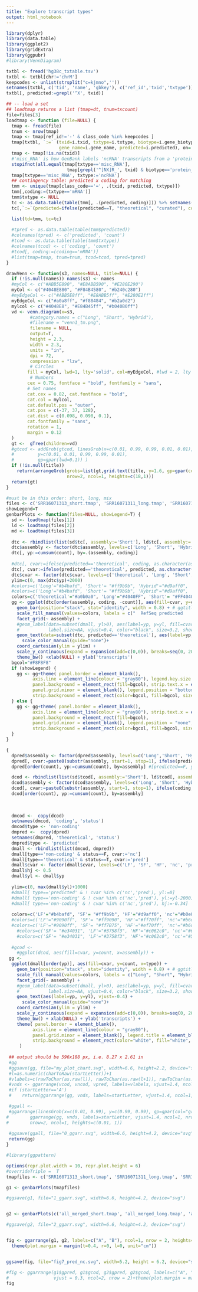 ---
title: "Explore transcript types"
output: html_notebook
---


```{r}
library(dplyr)
library(data.table)
library(ggplot2)
library(gridExtra)
library(ggpubr)
#library(VennDiagram)

```



```{r}
txtbl <- fread('hg38c_txtable.tsv')
txtbl <- txtbl[chr!='chrM']
keepcodes <- unlist(strsplit("c=kjmno",''))
setnames(txtbl, c('tid', 'name', 'gbkey'), c('ref_id','txid','txtype'))
txtbl[, predicted:=grepl('^X', txid)]

## -- load a set
## loadtmap returns a list (tmap=dt, tnum=txcount)
file=files[3]
loadtmap <- function (file=NULL) {
  tmap <- fread(file)
  tnum <- nrow(tmap)
  tmap <- tmap[ref_id!='-' & class_code %in% keepcodes ]
  tmap[txtbl, `:=` (txid=i.txid, txtype=i.txtype, biotype=i.gene_biotype, 
                    gene_name=i.gene_name, predicted=i.predicted), on=.(ref_id) ]
  tmap <- tmap[!is.na(txid)]
  #'misc_RNA' is how GenBank labels 'ncRNA' transcripts from a 'protein_coding' gene
  stopifnot(all.equal(tmap[txtype=='misc_RNA'], 
                       tmap[grepl('^[NX]R_', txid) & biotype=='protein_coding'])==T)
  tmap[txtype=='misc_RNA', txtype:='ncRNA']
  ## contingency table: predicted x coding for matching 
  tmm <- unique(tmap[class_code=='=', .(txid, predicted, txtype)])
  tmm[,coding:=(txtype=='mRNA')]
  tmm$txtype <- NULL
  tc <- as.data.table(table(tmm[, .(predicted, coding)])) %>% setnames('N', 'count')
  tc[,`:=`(predicted=ifelse(predicted==T, "theoretical", "curated"), coding=ifelse(coding==T, 'coding', 'non-coding'))]

  list(td=tmm, tc=tc)
  
  #tpred <- as.data.table(table(tmm$predicted))
  #colnames(tpred) <- c('predicted', 'count')
  #tcod <- as.data.table(table(tmm$txtype))
  #colnames(tcod) <- c('coding', 'count')
  #tcod[, coding:=(coding=='mRNA')]
  #list(tmap=tmap, tnum=tnum, tcod=tcod, tpred=tpred)
}
```

```{r}
drawVenn <- function(s3, names=NULL, title=NULL) {
  if (!is.null(names)) names(s3) <- names
  #myCol <- c("#ABB5E890", "#E8ABB590", "#E280E290")
  myCol <- c("#4048E880", "#F84B4580", "#b240c280")
  #myEdgeCol <- c("#ABB5E8ff", "#E8ABB5ff", "#E280E2ff")
  myEdgeCol <- c("#a0a8ff", "#f88484", "#b2a0d2")
  mylcol <- c("#4048E8", "#E84B45ff", "#b040B0ff")
  vd <- venn.diagram(x=s3,
         #category.names = c("Long", "Short", "Hybrid"),
         #filename = "venn1_tm.png",
         filename = NULL,
         output=T,
         height = 2.3, 
         width = 2.3, 
         units = "in",
         dpi = 72,
         compression = "lzw",
         # Circles
        fill = myCol, lwd=1, lty='solid', col=myEdgeCol, #lwd = 2, lty = 'blank', 
         # Numbers
        cex = 0.75, fontface = "bold", fontfamily = "sans",
        # Set names
        cat.cex = 0.82, cat.fontface = "bold",
        cat.col = mylcol,
        cat.default.pos = "outer",
        cat.pos = c(-37, 37, 128),
        cat.dist = c(0.098, 0.098, 0.1),
        cat.fontfamily = "sans",
        rotation = 1,
        margin = 0.12
  )
  gt <-  gTree(children=vd)
  #gtcod <- addGrob(gtcod, linesGrob(x=c(0.01, 0.99, 0.99, 0.01, 0.01),
  #         y=c(0.01, 0.01, 0.99, 0.99, 0.01),
  #         gp=gpar(lwd=0.1)) )
  if (!is.null(title)) 
    return(arrangeGrob(grobs=list(gt,grid.text(title, y=1.6, gp=gpar(col="black", cex=0.9)) ), 
                       nrow=2, ncol=1, heights=c(18,1)))
  return(gt)
}

```


```{r}
#must be in this order: short, long, mix
files <- c('SRR16071313_short.tmap', 'SRR16071311_long.tmap', 'SRR16071313_SRR16071311_mix.tmap')
showLegend=T
genbarPlots <- function(files=NULL, showLegend=T) {
  sd <- loadtmap(files[1])
  ld <- loadtmap(files[2])
  md <- loadtmap(files[3])
  
  dtc <- rbindlist(list(sd$tc[, assembly:='Short'], ld$tc[, assembly:='Long'], md$tc[, assembly:='Hybrid']))
  dtc$assembly <- factor(dtc$assembly, levels=c('Long', 'Short', 'Hybrid'))
  dtc[, yp:=cumsum(count), by=.(assembly, coding)]
  
  #dtc[, cvar:=ifelse(predicted=='theoretical', coding, as.character(assembly)) ]
  dtc[, cvar:=ifelse(predicted=='theoretical', predicted, as.character(assembly)) ]
  dtc$cvar <- factor(dtc$cvar, levels=c('theoretical', 'Long', 'Short', 'Hybrid'))
  ylim=c(0, max(dtc$yp)+2000)
  #colors=c('Long'="#b4bafd", 'Short'= "#ff9b9b", 'Hybrid'="#d9aff0", 'non-coding'="#b0e8b0", 'theoretical'="#f0f070")
  #colors=c('Long'="#b4bafd", 'Short'= "#ff9b9b", 'Hybrid'="#d9aff0", 'theoretical'="#f0f070")  "#70e070")
  colors=c('theoretical'="#a0b0a0", 'Long'="#4040FF", 'Short'= "#FF4040", 'Hybrid'="#A040A0")
  gg <- ggplot(dtc[order(assembly, coding, -count)], aes(fill=cvar, y=count, x=coding)) +
    geom_bar(position="stack", stat="identity", width = 0.8) + # ggtitle("protein coding status")+
    scale_fill_manual(values=colors, labels = c("  RefSeq predicted           ", "", "", "  RefSeq curated")) +
    facet_grid(~ assembly) +
    #geom_label(data=subset(dmall, yl>0), aes(label=yp, y=yl, fill=cvar,  hjust=hj), 
    #           label.size=NA, vjust=0.4, color="black", size=3.2, show.legend = F)+
    geom_text(data=subset(dtc, predicted=='theoretical'), aes(label=yp, y=yp), vjust=-0.35, size=3.5) +
      scale_color_manual(guide="none")+
    coord_cartesian(ylim = ylim) +
    scale_y_continuous(expand = expansion(add=c(0,0)), breaks=seq(0, 20000, 5000)) +
    theme_bw() +xlab(NULL) + ylab('transcripts')
  bgcol="#F8F8F8"
  if (showLegend) {
    gg <- gg+theme( panel.border = element_blank(), 
          axis.line = element_line(colour = "gray80"), legend.key.size = unit(1,"line"),
          panel.background = element_rect(fill=bgcol), strip.text.x = element_text(size=11, face="bold"),
          panel.grid.minor = element_blank(), legend.position = "bottom", legend.title = element_blank(),
          strip.background = element_rect(color=bgcol, fill=bgcol, size=1.5), legend.spacing.x = unit(0.04, 'in') )
  } else {
    gg <- gg+theme( panel.border = element_blank(), 
          axis.line = element_line(colour = "gray80"), strip.text.x = element_text(size=11, face="bold"),
          panel.background = element_rect(fill=bgcol),
          panel.grid.minor = element_blank(), legend.position = "none", legend.title = element_blank(),
          strip.background = element_rect(color=bgcol, fill=bgcol, size=1.5) )
  }
}
```


```{r}
{
  dpred$assembly <- factor(dpred$assembly, levels=c('Long','Short', 'Hybrid'))
  dpred[, cvar:=paste0(substr(assembly, start=1, stop=1), ifelse(predicted, 'T', 'F')) ]
  dpred[order(count), yp:=cumsum(count), by=assembly] #[predicted==F, yp:=yp-600]

  dcod <- rbindlist(list(sd$tcod[, assembly:='Short'], ld$tcod[, assembly:='Long'], md$tcod[, assembly:='Hybrid']))
  dcod$assembly <- factor(dcod$assembly, levels=c('Long', 'Short', 'Hybrid'))
  dcod[, cvar:=paste0(substr(assembly, start=1, stop=1), ifelse(coding, 'F', 'T')) ]
  dcod[order(count), yp:=cumsum(count), by=assembly]
  
 
  
  dmcod <-  copy(dcod)
  setnames(dmcod, 'coding', 'status')
  dmcod$type <- 'non-coding'
  dmpred <-  copy(dpred)
  setnames(dmpred, 'theoretical', 'status')
  dmpred$type <- 'predicted'
  dmall <- rbindlist(list(dmcod, dmpred))
  dmall[type=='non-coding' & status==F, cvar:='nc']
  dmall[type=='theoretical' & status==T, cvar:='pred']
  dmall$cvar <- factor(dmall$cvar, levels=c('LF', 'SF', 'HF', 'nc', 'pred' ))
  dmall$hj <- 0.5
  dmall$yl <- dmall$yp
  
  ylim=c(0, max(dmall$yl)+1000)
  #dmall[ type=='predicted' & ! cvar %in% c('nc','pred'), yl:=0]
  #dmall[ type=='non-coding' & ! cvar %in% c('nc','pred'), yl:=yl-2000]
  #dmall[ type=='non-coding' & ! cvar %in% c('nc','pred'), hj:=-0.34]
    
  colors=c('LF'="#b4bafd", 'SF'= "#ff9b9b", 'HF'="#d9aff0", 'nc'="#b0e8b0", 'pred'="#f0f070")
  #colors=c('LF'="#9090ff", 'SF'= "#ff9090", 'HF'="#ff70ff", 'nc'="#b6d864", 'pred'="#f4e24f")
  #colors=c('LF'="#9090ff", 'SF'= "#ff7B75", 'HF'="#ef70ff", 'nc'="#b6d864", 'pred'="#f4e24f")
    #colors=c('SF'= "#e34031", 'LF'="#3758f3", 'HF'="#c062c0", 'nc'="#674a5f", 'pred'="#3a722c")
    #colors=c('SF'= "#e34031", 'LF'="#3758f3", 'HF'="#c062c0", 'nc'="#5a5a5a", 'pred'="#5a924c")
    
  #gcod <- 
    #ggplot(dcod, aes(fill=cvar, y=count, x=assembly)) +
 gg <-     
  ggplot(dmall[order(yp)], aes(fill=cvar, y=count, x=type)) +
    geom_bar(position="stack", stat="identity", width = 0.8) + # ggtitle("protein coding status")+
    scale_fill_manual(values=colors, labels = c("Long", "Short", "Hybrid", "non-coding", "theoretical")) +
    facet_grid(~ assembly) +
    #geom_label(data=subset(dmall, yl>0), aes(label=yp, y=yl, fill=cvar,  hjust=hj), 
    #           label.size=NA, vjust=0.4, color="black", size=3.2, show.legend = F)+
    geom_text(aes(label=yp, y=yl), vjust=-0.4) +
      scale_color_manual(guide="none")+
    coord_cartesian(ylim = ylim) +
    scale_y_continuous(expand = expansion(add=c(0,0)), breaks=seq(0, 20000, 5000)) +
    theme_bw() + xlab(NULL) + ylab('transcripts') +
    theme( panel.border = element_blank(), 
          axis.line = element_line(colour = "gray80"),
          panel.grid.minor = element_blank(), legend.title = element_blank(),
          strip.background = element_rect(color="white", fill="white", size=1.5)
     )
 
 ## output should be 596x188 px, i.e. 8.27 x 2.61 in
 #gg    
 #ggsave(gg, file="my_plot_chart.svg", width=6.6, height=2.2, device="svg")
 #l=as.numeric(charToRaw(startLetter))+1
 #vlabels=c(rawToChar(as.raw(l)), rawToChar(as.raw(l+1)), rawToChar(as.raw(l+2)))
 #vnds <- ggarrange(vcod, vncod, vpred, labels=vlabels, vjust=1.4, ncol=3, nrow=1)
 #if (startLetter=='A') 
 #    return(ggarrange(gg, vnds, labels=startLetter, vjust=1.4, ncol=1, nrow=2, widths=c(1,0.5)))

 #ggall <- 
 #ggarrange(linesGrob(x=c(0.01, 0.99), y=c(0.99, 0.99), gp=gpar(col="gray60", lwd=0.4)), 
#        ggarrange(gg, vnds, labels=startLetter, vjust=1.4, ncol=1, nrow=2, widths=c(1,0.5)),
#        nrow=2, ncol=1, heights=c(0.01, 1))
 
 #ggsave(ggall, file="0_ggarr.svg", width=6.6, height=4.2, device="svg")
 return(gg)
}
```


```{r}
#library(ggpattern)

options(repr.plot.width = 10, repr.plot.height = 6)
#overrideTriple =  T
tmapfiles <- c('SRR16071313_short.tmap', 'SRR16071311_long.tmap', 'SRR16071313_SRR16071311_mix.tmap')

g1 <- genbarPlots(tmapfiles)

#ggsave(g1, file="1_ggarr.svg", width=6.6, height=4.2, device="svg")


g2 <- genbarPlots(c('all_merged_short.tmap', 'all_merged_long.tmap', 'all_merged_mix.tmap'), F)

#ggsave(g2, file="2_ggarr.svg", width=6.6, height=4.2, device="svg")


fig <- ggarrange(g1, g2, labels=c("A", "B"), ncol=1, nrow = 2, heights=c(1.1, 1)) +
  theme(plot.margin = margin(t=0.4, r=0, l=0, unit="cm"))


ggsave(fig, file="fig7_pred_nc.svg", width=5.2, height = 6.2, device="svg")

#fig <- ggarrange(g1$gpred, g1$gcod, g2$gpred, g2$gcod, labels=c("A", "B", "C", "D"),
#                 vjust = 0.3, ncol=2, nrow = 2)+theme(plot.margin = margin(t=0.4, unit="cm"))
fig


```


